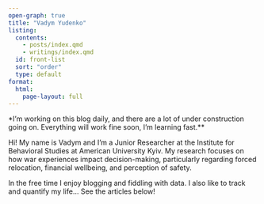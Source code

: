 ```yaml
---
open-graph: true
title: "Vadym Yudenko"
listing:
  contents: 
    - posts/index.qmd
    - writings/index.qmd
  id: front-list
  sort: "order"
  type: default
format:
  html:
    page-layout: full
---
```



*I'm working on this blog daily, and there are a lot of under construction going on. Everything will work fine soon, I'm learning fast.**

Hi! My name is Vadym and I'm a Junior Researcher at the Institute for Behavioral Studies at American University Kyiv. My research focuses on how war experiences impact decision-making, particularly regarding forced relocation, financial wellbeing, and perception of safety. 

In the free time I enjoy blogging and fiddling with data. I also like to track and quantify my life... See the articles below!


::: {#front-list}
:::

 



